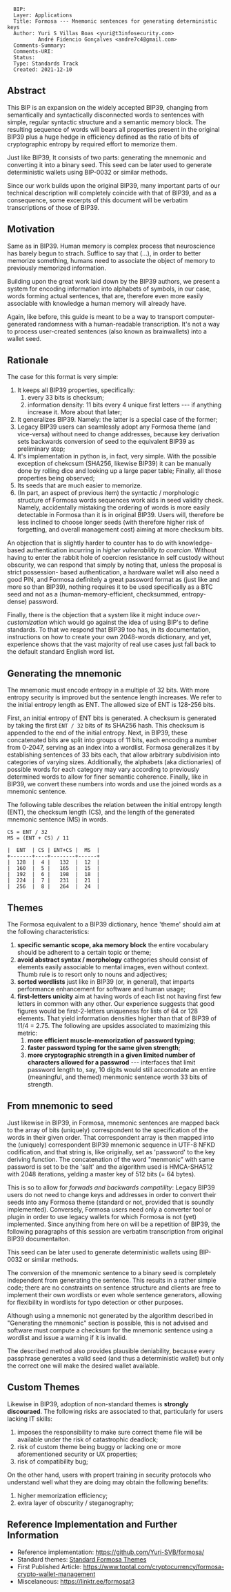 <pre>
  BIP: 
  Layer: Applications
  Title: Formosa --- Mnemonic sentences for generating deterministic keys
  Author: Yuri S Villas Boas <yuri@t3infosecurity.com>
          André Fidencio Gonçalves <andre7c4@gmail.com>
  Comments-Summary: 
  Comments-URI: 
  Status: 
  Type: Standards Track
  Created: 2021-12-10
</pre>

==Abstract==

This BIP is an expansion on the widely accepted BIP39, changing from semantically 
and syntactically disconnected words to sentences with simple, regular syntactic
structure and a semantic memory block. The resulting sequence of words will bears 
all properties present in the original BIP39 plus a huge hedge in efficiency defined 
as the ratio of bits of cryptographic entropy by required effort to memorize them.

Just like BIP39, It consists of two parts: generating the mnemonic and converting 
it into a binary seed. This seed can be later used to generate deterministic wallets 
using BIP-0032 or similar methods.

Since our work builds upon the original BIP39, many important parts of our technical 
description will completely coincide with that of BIP39, and as a consequence, some 
excerpts of this document will be verbatim transcriptions of those of BIP39.

==Motivation==

Same as in BIP39. Human memory is complex process that neuroscience has barely 
begun to strach. Suffice to say that (...), in order to better memorize something, 
humans need to associate the object of memory to previously memorized information.

Building upon the great work laid down by the BIP39 authors, we present a system 
for encoding information into alphabets of symbols, in our case, words forming 
actual sentences, that are, therefore even more easily associable with knowledge
a human memory will already have.

Again, like before, this guide is meant to be a way to transport computer-generated 
randomness with a human-readable transcription. It's not a way to process user-created
sentences (also known as brainwallets) into a wallet seed.

==Rationale==

The case for this format is very simple: 
# It keeps all BIP39 properties, specifically:
## every 33 bits is checksum;
## information density: 11 bits every 4 unique first letters --- if anything increase it. More about that later;
# It generalizes BIP39. Namely: the latter is a special case of the former;
# Legacy BIP39 users can seamlessly adopt any Formosa theme (and vice-versa) without need to change addresses, because key derivation sets backwards conversion of seed to the equivalent BIP39 as preliminary step;
# It's implementation in python is, in fact, very simple. With the possible exception of chekcsum (SHA256, likewise BIP39) it can be manually done by rolling dice and looking up a large paper table; Finally, all those properties being observed;
# Its seeds that are much easier to memorize.
# (In part, an aspect of previous item) the syntactic / morphologic structure of Formosa words sequences work aids in seed validity check. Namely, accidentally mistaking the ordering of words is more easily detectable in Formosa than it is in original BIP39. Users will, therefore be less inclined to choose longer seeds (with therefore higher risk of forgetting, and overall management cost) aiming at more checksum bits.

An objection that is slightly harder to counter has to do with 
knowledge-based authentication incurring in ''higher vulnerability 
to coercion''. Without having to enter the rabbit hole of coercion 
resistance in self custody without obscurity, we can respond that 
simply by noting that, unless the proposal is strict possession-
based authentication, a hardware wallet will also need a good PIN, 
and Formosa definitely a great password format as (just like and 
more so than BIP39), nothing requires it to be used specifically 
as a BTC seed and not as a (human-memory-efficient, checksummed, 
entropy-dense) password.

Finally, there is the objection that a system like it might induce 
''over-customization'' which would go against the idea of using BIP's 
to define standards. To that we respond that BIP39 too has, in its 
documentation, instructions on how to create your own 2048-words 
dictionary, and yet, experience shows that the vast majority of real 
use cases just fall back to the default standard English word list.

==Generating the mnemonic==

The mnemonic must encode entropy in a multiple of 32 bits. With more entropy
security is improved but the sentence length increases. We refer to the
initial entropy length as ENT. The allowed size of ENT is 128-256 bits.

First, an initial entropy of ENT bits is generated. A checksum is generated by
taking the first <code>ENT / 32</code> bits of its SHA256 hash. This checksum is
appended to the end of the initial entropy. Next, in BIP39, these concatenated 
bits are split into groups of 11 bits, each encoding a number from 0-2047, serving
as an index into a wordlist. Formosa generalizes it by establishing sentences of 
33 bits each, that allow arbitrary subdivision into categories of varying sizes. 
Additionally, the alphabets (aka dictionaries) of possible words for each category 
may vary according to previously determined words to allow for finer semantic 
coherence. Finally, like in BIP39, we convert these numbers into words and
use the joined words as a mnemonic sentence.

The following table describes the relation between the initial entropy
length (ENT), the checksum length (CS), and the length of the generated mnemonic
sentence (MS) in words.

<pre>
CS = ENT / 32
MS = (ENT + CS) / 11

|  ENT  | CS | ENT+CS |  MS  |
+-------+----+--------+------+
|  128  |  4 |   132  |  12  |
|  160  |  5 |   165  |  15  |
|  192  |  6 |   198  |  18  |
|  224  |  7 |   231  |  21  |
|  256  |  8 |   264  |  24  |
</pre>

==Themes==

The Formosa equivalent to a BIP39 dictionary, hence 'theme' should aim at the following characteristics:

# '''specific semantic scope, aka memory block''' the entire vocabulary should be adherent to a certain topic or theme;
# '''avoid abstract syntax / morphology''' cathegories should consist of elements easily associable to mental images, even without context. Thumb rule is to resort only to nouns and adjectives;
# '''sorted wordlists''' just like in BIP39 (or, in general), that imparts performance enhancement for software and human usage;
# '''first-letters unicity''' aim at having words of each list not having first few letters in common with any other. Our experience suggests that good figures would be first-2-letters uniqueness for lists of 64 or 128 elements. That yield information densities higher than that of BIP39 of 11/4 = 2.75. The following are upsides associated to maximizing this metric:
## '''more efficient muscle-memorization of password typing''';
## '''faster password typing for the same given strength''';
## '''more cryptographic strength in a given limited number of characters allowed for a passwrod''' --- interfaces that limit password length to, say, 10 digits would still accomodate an entire (meaningful, and themed) menmonic sentence worth 33 bits of strength.

==From mnemonic to seed==

Just likewise in BIP39, in Formosa, mnemonic sentences are mapped back to the 
array of bits (uniquely) correspondent to the specification of the words in their 
given order. That correspondent array is then mapped into the (uniquely) correspondent 
BIP39 mnemonic sequence in UTF-8 NFKD codification, and that string is, like originally,
set as 'password' to the key deriving function. The concatenation of the word "menmonic" 
with same password is set to be the 'salt' and the algorithm used is HMCA-SHA512 with 
2048 iterations, yelding a master key of 512 bits (= 64 bytes).

This is so to allow for ''forwads and backwards compatility'': Legacy BIP39 users do not 
need to change keys and addresses in order to convert their seeds into any Formosa theme 
(standard or not, provided that is soundly implemented). Conversely, Formosa users need 
only a converter tool or plugin in order to use legacy wallets for which Formosa is not
(yet) implemented. Since anything from here on will be a repetition of BIP39, the following 
paragraphs of this session are verbatim transcription from original BIP39 documentaiton.

This seed can be later used to generate deterministic wallets using BIP-0032 or
similar methods.

The conversion of the mnemonic sentence to a binary seed is completely independent
from generating the sentence. This results in a rather simple code; there are no
constraints on sentence structure and clients are free to implement their own
wordlists or even whole sentence generators, allowing for flexibility in wordlists
for typo detection or other purposes.

Although using a mnemonic not generated by the algorithm described in "Generating the
mnemonic" section is possible, this is not advised and software must compute a
checksum for the mnemonic sentence using a wordlist and issue a warning if it is
invalid.

The described method also provides plausible deniability, because every passphrase
generates a valid seed (and thus a deterministic wallet) but only the correct one
will make the desired wallet available.

==Custom Themes==

Likewise in BIP39, adoption of non-standard themes is '''strongly discouraed'''. 
The following risks are associated to that, particularly for users lacking IT skills:
# imposes the responsibility to make sure correct theme file will be available under the risk of catastrophic deadlock;
# risk of custom theme being buggy or lacking one or more aforementioned security or UX properties;
# risk of compatibility bug;

On the other hand, users with propert training in security protocols who understand well what they are doing 
may obtain the following benefits:
# higher memorization efficiency;
# extra layer of obscurity / steganography;

==Reference Implementation and Further Information==

* Reference implementation: [[https://github.com/Yuri-SVB/formosa/|https://github.com/Yuri-SVB/formosa/]]
* Standard themes: [[https://github.com/Yuri-SVB/formosa/tree/master/src/mnemonic/themes|Standard Formosa Themes]]
* First Published Article: [[https://www.toptal.com/cryptocurrency/formosa-crypto-wallet-management|https://www.toptal.com/cryptocurrency/formosa-crypto-wallet-management]]
* Miscelaneous: [[https://linktr.ee/formosat3|https://linktr.ee/formosat3]]
